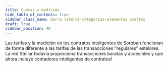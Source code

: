 ```yaml
---
title: Cuotas y medición
hide_table_of_contents: true
sidebar_class_name: barra lateral-categorías-elementos ocultos
draft: true
sidebar_position: 40
---
```


Las tarifas y la medición en los contratos inteligentes de Soroban funcionan de forma diferente a las tarifas de las transacciones "regulares" estelares. La red Stellar todavía proporciona transacciones baratas y accesibles y que ahora incluye contadores inteligentes de contratos!
